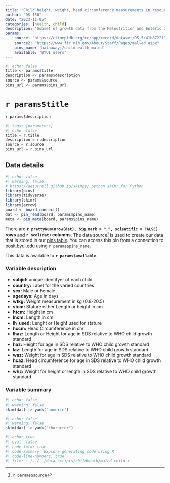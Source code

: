 ```yaml
---
title: "Child height, weight, head circumference measurements in resource-poor environments"
author: "DS 150"
date: "2023-11-05"
categories: [health, child]
description: "Subset of growth data from the Malnutrition and Enteric Disease Study (MAL-ED)."
params: 
    source: "https://clinepidb.org/ce/app/record/dataset/DS_5c41b87221"
    source2: "https://www.fic.nih.gov/About/Staff/Pages/mal-ed.aspx"
    pins_name: 'hathawayj/childhealth_maled'
    available: "BYUI users"
---
```


```r
#| echo: false
title <- params$title
description <- params$description
source <- params$source
pins_url <- params$pins_url
```

# `r params$title`

`r params$description`

```python
#| tags: [parameters]
#| echo: false
title = r.title
description = r.description
source = r.source
pins_url = r.pins_url

```


## Data details

```r
#| echo: false
#| warning: false
# https://aeturrell.github.io/skimpy/ python skimr for Python
library(pins)
library(tidyverse)
library(skimr)
library(arrow)
board <- board_connect()
dat <- pin_read(board, params$pins_name)
meta <- pin_meta(board, params$pins_name)
```

There are __`r prettyNum(nrow(dat), big.mark = ",", scientific = FALSE)` rows__ and __`r ncol(dat)` columns__. The data source[^1] is used to create our data that is stored in our [pins table](`r meta$local$url`). You can access this pin from a connection to [posit.byui.edu](https://posit.byui.edu) using ``r params$pins_name``.

This data is available to __`r params$available`__.

### Variable description

- __subjid:__ unique identifyer of each child
- __country:__ Label for the varied countries
- __sex:__ Male or Female
- __agedays:__ Age in days
- __wtkg:__ Weight measurement in kg (0.8-20.5)
- __stcm:__ Stature either Length or height in cm
- __htcm:__ Height in cm
- __lncm:__ Length in cm
- __lh_used:__ Lenght or Height used for stature
- __hccm:__ Head Circumference in cm
- __lhaz:__ Length or Height for age in SDS relative to WHO child growth standard
- __haz:__ Height for age in SDS relative to WHO child growth standard
- __laz:__ Length for age in SDS relative to WHO child growth standard
- __waz:__ Weight for age in SDS relative to WHO child growth standard
- __hcaz:__ Head circumference for age in SDS relative to WHO child growth standard
- __whz:__ Weight for height or length in SDS relative to WHO child growth standard

### Variable summary

```r
#| echo: false
#| warning: false
skim(dat) |> yank("numeric")
```


```r
#| echo: false
#| warning: false
skim(dat) |> yank("character")
```

```r
#| echo: true
#| eval: false
#| code-fold: true
#| code-summary: Explore generating code using R
#| code-line-numbers: true
#| file: ../../../data_scripts/childheath/maled_child.r
```

<!-- ```{python}
#| echo: true
#| eval: false
#| code-fold: true
#| code-summary: Explore generating code using Python
#| code-line-numbers: true
# file: ../../../data_scripts/childhealth.py
``` -->

[^1]: [`r params$source`](`r params$source`)